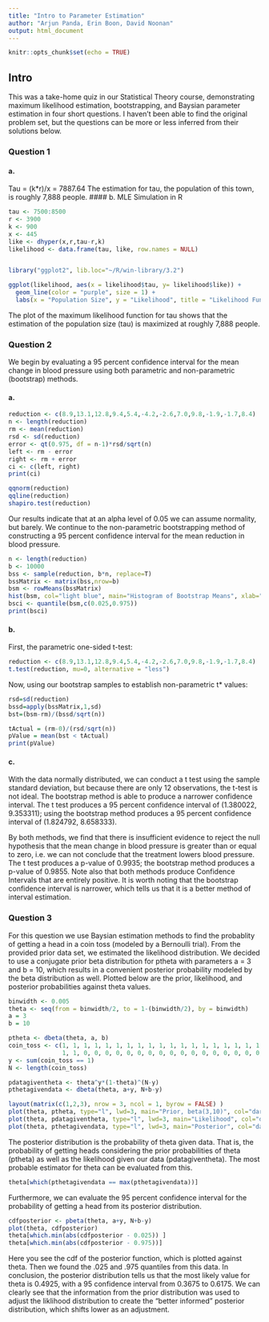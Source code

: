 ```yaml
---
title: "Intro to Parameter Estimation"
author: "Arjun Panda, Erin Boon, David Noonan"
output: html_document
---
```


```r
knitr::opts_chunk$set(echo = TRUE)
```

## Intro

This was a take-home quiz in our Statistical Theory course, demonstrating maximum likelihood estimation, bootstrapping, and Baysian parameter estimation in four short questions. I haven't been able to find the original problem set, but the questions can be more or less inferred from their solutions below. 

### Question 1
#### a.
Tau = (k*r)/x = 7887.64   The estimation for tau, the population of this town, is roughly 7,888 people.
#### b.
MLE Simulation in R

```r
tau <- 7500:8500
r <- 3900
k <- 900
x <- 445
like <- dhyper(x,r,tau-r,k)
likelihood <- data.frame(tau, like, row.names = NULL)


library("ggplot2", lib.loc="~/R/win-library/3.2")

ggplot(likelihood, aes(x = likelihood$tau, y= likelihood$like)) + 
  geom_line(color = "purple", size = 1) + 
  labs(x = "Population Size", y = "Likelihood", title = "Likelihood Function for x=445") 
```
The plot of the maximum likelihood function for tau shows that the estimation of the population size (tau) is maximized at roughly 7,888 people.

### Question 2
We begin by evaluating a 95 percent confidence interval for the mean change in blood pressure using both parametric and non-parametric (bootstrap) methods. 

#### a.

```r
reduction <- c(8.9,13.1,12.8,9.4,5.4,-4.2,-2.6,7.0,9.8,-1.9,-1.7,8.4)
n <- length(reduction)
rm <- mean(reduction)
rsd <- sd(reduction)
error <- qt(0.975, df = n-1)*rsd/sqrt(n)
left <- rm - error
right <- rm + error
ci <- c(left, right)
print(ci)

qqnorm(reduction)
qqline(reduction)
shapiro.test(reduction)
```

Our results indicate that at an alpha level of 0.05 we can assume normality, but barely. We continue to the non-parametric bootstrapping method of constructing a 95 percent confidence interval for the mean reduction in blood pressure. 
```r
n <- length(reduction)
b <- 10000
bss <- sample(reduction, b*n, replace=T)
bssMatrix <- matrix(bss,nrow=b)
bsm <- rowMeans(bssMatrix)
hist(bsm, col="light blue", main="Histogram of Bootstrap Means", xlab="mean")
bsci <- quantile(bsm,c(0.025,0.975))
print(bsci)
```

#### b. 
First, the parametric one-sided t-test:
```r
reduction <- c(8.9,13.1,12.8,9.4,5.4,-4.2,-2.6,7.0,9.8,-1.9,-1.7,8.4)
t.test(reduction, mu=0, alternative = "less")
```
Now, using our bootstrap samples to establish non-parametric t* values:
```r
rsd=sd(reduction)
bssd=apply(bssMatrix,1,sd)
bst=(bsm-rm)/(bssd/sqrt(n))

tActual = (rm-0)/(rsd/sqrt(n))
pValue = mean(bst < tActual)
print(pValue)
```

#### c.

With the data normally distributed, we can conduct a t test using the sample standard deviation, but because there are only 12 observations, the t-test is not ideal. The bootstrap method is able to produce a narrower confidence interval. The t test produces a 95 percent confidence interval of (1.380022, 9.353311); using the bootstrap method produces a 95 percent confidence interval of  (1.824792, 8.658333). 

By both methods, we find that there is insufficient evidence to reject the null hypothesis that the mean change in blood pressure is greater than or equal to zero, i.e. we can not conclude that the treatment lowers blood pressure. The t test produces a p-value of 0.9935; the bootstrap method produces a p-value of 0.9855. Note also that both methods produce Confidence Intervals that are entirely positive. It is worth noting that the bootstrap confidence interval is narrower, which tells us that it is a better method of interval estimation. 

### Question 3

For this question we use Baysian estimation methods to find the probablity of getting a head in a coin toss (modeled by a Bernoulli trial). From the provided prior data set, we estimated the likelihood distribution. We decided to use a conjugate prior beta distribution for ptheta with parameters a = 3 and b = 10, which results in a convenient posterior probability modeled by the beta distribution as well. Plotted below are the prior, likelihood, and posterior probabilities against theta values.

```r
binwidth <- 0.005
theta <- seq(from = binwidth/2, to = 1-(binwidth/2), by = binwidth)
a = 3
b = 10

ptheta <- dbeta(theta, a, b)
coin_toss <- c(1, 1, 1, 1, 1, 1, 1, 1, 1, 1, 1, 1, 1, 1, 1, 1, 1, 1, 1, 1, 1, 1, 1, 1,
               1, 1, 0, 0, 0, 0, 0, 0, 0, 0, 0, 0, 0, 0, 0, 0, 0, 0, 0, 0, 0, 0)
y <- sum(coin_toss == 1)
N <- length(coin_toss)

pdatagiventheta <- theta^y*(1-theta)^(N-y)
pthetagivendata <- dbeta(theta, a+y, N+b-y)

layout(matrix(c(1,2,3), nrow = 3, ncol = 1, byrow = FALSE) )
plot(theta, ptheta, type="l", lwd=3, main="Prior, beta(3,10)", col="darkred" )
plot(theta, pdatagiventheta, type="l", lwd=3, main="Likelihood", col="darkred")
plot(theta, pthetagivendata, type="l", lwd=3, main="Posterior", col="darkred")
```

The posterior distribution is the probability of theta given data. That is, the probability of getting heads considering the prior probabilities of theta (ptheta) as well as the likelihood given our data (pdatagiventheta). The most probable estimator for theta can be evaluated from this. 

```r
theta[which(pthetagivendata == max(pthetagivendata))]
```

Furthermore, we can evaluate the 95 percent confidence interval for the probability of getting a head from its posterior distribution.

```r
cdfposterior <- pbeta(theta, a+y, N+b-y)
plot(theta, cdfposterior)
theta[which.min(abs(cdfposterior - 0.025)) ]
theta[which.min(abs(cdfposterior - 0.975))]
```

Here you see the cdf of the posterior function, which is plotted against theta. Then we found the .025 and .975 quantiles from this data. In conclusion, the posterior distribution tells us that the most likely value for theta is 0.4925, with a 95 confidence interval from 0.3675 to 0.6175. We can clearly see that the information from the prior distribution was used to adjust the liklihood distribution to create the "better informed" posterior distribution, which shifts lower as an adjustment. 
